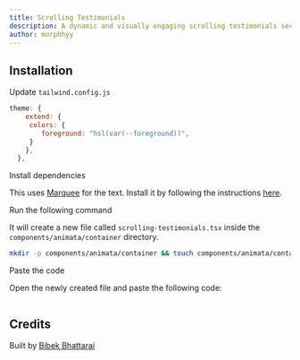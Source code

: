 ```yaml
---
title: Scrolling Testimonials
description: A dynamic and visually engaging scrolling testimonials section
author: morphhyy
---
```


<ComponentPreview name="container-scrolling-testimonials--docs" />

## Installation

<Steps>

<Step>Update `tailwind.config.js`</Step>
```js
theme: {
    extend: {
     colors: {
        foreground: "hsl(var(--foreground))",
     }
    },
  },
```

<Step>Install dependencies</Step>

This uses [Marquee](/docs/container/marquee) for the text. Install it by following the instructions [here](/docs/container/marquee#installation).

<Step>Run the following command</Step>

It will create a new file called `scrolling-testimonials.tsx` inside the `components/animata/container` directory.

```bash
mkdir -p components/animata/container && touch components/animata/container/scrolling-testimonials.tsx
```

<Step>Paste the code</Step>

Open the newly created file and paste the following code:

```jsx file=<rootDir>/animata/container/scrolling-testimonials.tsx

```

</Steps>

## Credits

Built by [Bibek Bhattarai](https://github.com/morphhyy)
